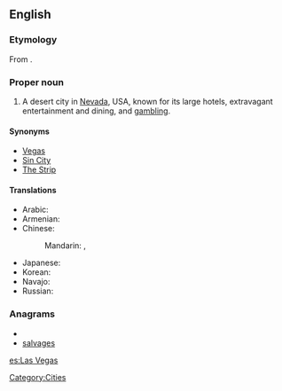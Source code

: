 ==English==
{{wikipedia}}

===Etymology===
From {{etyl|es}} {{term|las|lang=es}} {{term|vegas||the meadows|lang=es}}.

===Proper noun===
{{en-proper-noun}}

# A desert city in [[Nevada]], USA, known for its large hotels, extravagant entertainment and dining, and [[gambling]].

====Synonyms====
* [[Vegas]]
* [[Sin City]]
* [[The Strip]]

====Translations====
{{trans-top|city}}
* Arabic: {{t|ar|لاس فيغاس|m|tr=las fiighas}}
* Armenian: {{t-|hy|Լաս Վեգաս|tr=Las Vegas}}
* Chinese:
*: Mandarin: {{t-|cmn|拉斯維加斯|sc=Hani}},  {{t-|cmn|拉斯维加斯|tr=Lāsīwéijiāsī|sc=Hani}}
{{trans-mid}}
* Japanese: {{t|ja|ラスベガス|tr=Rasubegasu}}
* Korean: {{t|ko|라스베이거스|tr=Laseubeigeoseu}}
* Navajo: {{tø|nv|Naʼazhoosh hatsoh}}
* Russian: {{t|ru|Лас-Вегас|m|tr=Las-Végas}}
{{trans-bottom}}

===Anagrams===
* {{alphagram|aaeglssv}}
* [[salvages#English|salvages]]


[[Category:Cities]]

[[es:Las Vegas]]
